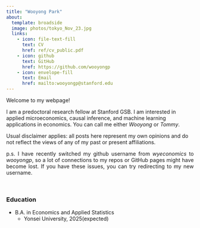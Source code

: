 ```yaml
---
title: "Wooyong Park"
about:
  template: broadside
  image: photos/tokyo_Nov_23.jpg
  links:
    - icon: file-text-fill
      text: CV
      href: ref/cv_public.pdf
    - icon: github
      text: GitHub
      href: https://github.com/wooyongp
    - icon: envelope-fill
      text: Email
      href: mailto:wooyongp@stanford.edu
---
```



Welcome to my webpage!

<p align="justify">
I am a predoctoral research fellow at Stanford GSB.
I am interested in applied microeconomics, causal inference, and machine learning applications in economics.
You can call me either *Wooyong* or *Tommy*. 

Usual disclaimer applies: all posts here represent my own opinions and do not reflect the views of any of my past or present affiliations.
</p>

<p align="justify">
p.s. I have recently switched my github username from *wyeconomics* to *wooyongp*, so a lot of connections to my repos or GitHub pages might have become lost. If you have these issues, you can try redirecting to my new username.
</p>

<br>


### Education
- B.A. in Economics and Applied Statistics
  + Yonsei University, 2025(expected)
